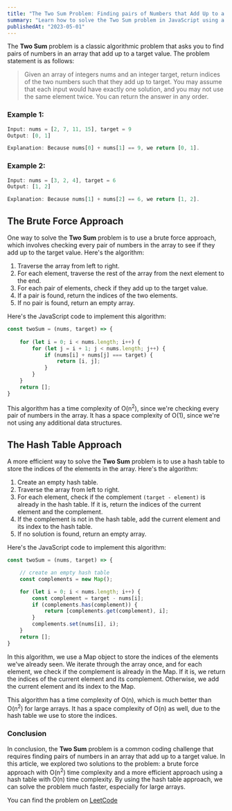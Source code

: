 ```yaml
---
title: "The Two Sum Problem: Finding pairs of Numbers that Add Up to a Target"
summary: "Learn how to solve the Two Sum problem in JavaScript using a hash table for O(n) time complexity."
publishedAt: "2023-05-01"
---
```


The **Two Sum** problem is a classic algorithmic problem that asks you to find pairs of numbers in an array that add up to a target value. The problem statement is as follows:

>Given an array of integers nums and an integer target, return indices of the two numbers such that they add up to target. You may assume that each input would have exactly one solution, and you may not use the same element twice. You can return the answer in any order.

### Example 1: 

```js
Input: nums = [2, 7, 11, 15], target = 9
Output: [0, 1]

Explanation: Because nums[0] + nums[1] == 9, we return [0, 1].
```

### Example 2:

```js
Input: nums = [3, 2, 4], target = 6
Output: [1, 2]

Explanation: Because nums[1] + nums[2] == 6, we return [1, 2].
```

## The Brute Force Approach

One way to solve the **Two Sum** problem is to use a brute force approach, which involves checking every pair of numbers in the array to see if they add up to the target value. Here's the algorithm:

1. Traverse the array from left to right.
2. For each element, traverse the rest of the array from the next element to the end.
3. For each pair of elements, check if they add up to the target value.
4. If a pair is found, return the indices of the two elements.
5. If no pair is found, return an empty array.

Here's the JavaScript code to implement this algorithm:

```js title="javascript" showLineNumbers
const twoSum = (nums, target) => {
	
    for (let i = 0; i < nums.length; i++) {
        for (let j = i + 1; j < nums.length; j++) {
            if (nums[i] + nums[j] === target) {
                return [i, j];
            }
        }
    }
    return [];
}
```

This algorithm has a time complexity of O(n<sup>2</sup>), since we're checking every pair of numbers in the array. It has a space complexity of O(1), since we're not using any additional data structures.

## The Hash Table Approach

A more efficient way to solve the **Two Sum** problem is to use a hash table to store the indices of the elements in the array. Here's the algorithm:

1. Create an empty hash table.
2. Traverse the array from left to right.
3. For each element, check if the complement `(target - element)` is already in the hash table. If it is, return the indices of the current element and the complement.
4. If the complement is not in the hash table, add the current element and its index to the hash table.
5. If no solution is found, return an empty array.

Here's the JavaScript code to implement this algorithm:

```js title="javascript" showLineNumbers {4}
const twoSum = (nums, target) => {

	// create an empty hash table
    const complements = new Map(); 

    for (let i = 0; i < nums.length; i++) {
        const complement = target - nums[i];
        if (complements.has(complement)) {
            return [complements.get(complement), i];
        }
        complements.set(nums[i], i);
    }
    return [];
}
```

In this algorithm, we use a Map object to store the indices of the elements we've already seen. We iterate through the array once, and for each element, we check if the complement is already in the Map. If it is, we return the indices of the current element and its complement. Otherwise, we add the current element and its index to the Map.

This algorithm has a time complexity of O(n), which is much better than O(n<sup>2</sup>) for large arrays. It has a space complexity of O(n) as well, due to the hash table we use to store the indices.

### Conclusion

In conclusion, the **Two Sum** problem is a common coding challenge that requires finding pairs of numbers in an array that add up to a target value. In this article, we explored two solutions to the problem: a brute force approach with O(n<sup>2</sup>) time complexity and a more efficient approach using a hash table with O(n) time complexity. By using the hash table approach, we can solve the problem much faster, especially for large arrays.

You can find the problem on [LeetCode](https://leetcode.com/problems/two-sum/)